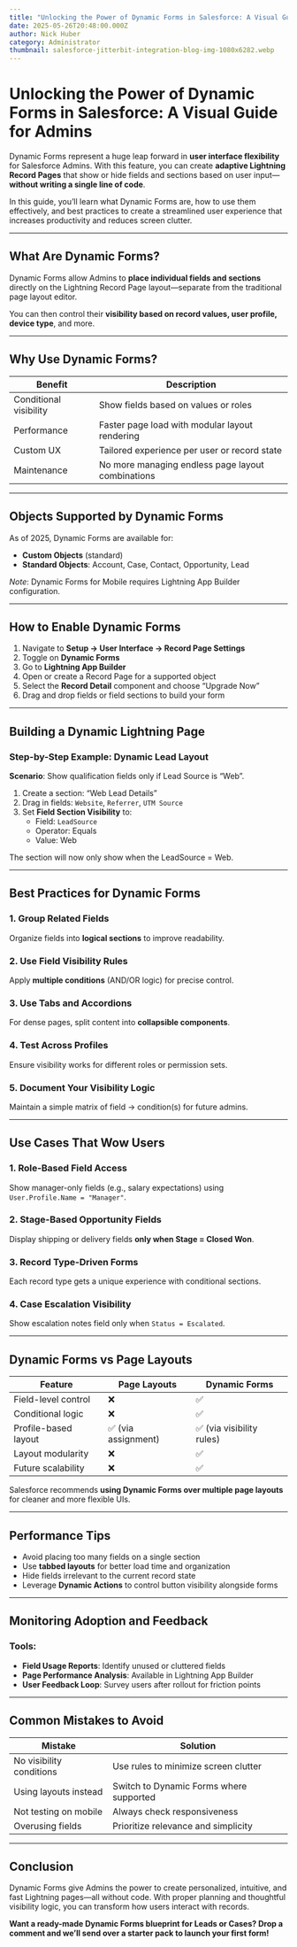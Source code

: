 ```yaml
---
title: "Unlocking the Power of Dynamic Forms in Salesforce: A Visual Guide for Admins"
date: 2025-05-26T20:48:00.000Z
author: Nick Huber
category: Administrator
thumbnail: salesforce-jitterbit-integration-blog-img-1080x6282.webp
---
```



# Unlocking the Power of Dynamic Forms in Salesforce: A Visual Guide for Admins

Dynamic Forms represent a huge leap forward in **user interface flexibility** for Salesforce Admins. With this feature, you can create **adaptive Lightning Record Pages** that show or hide fields and sections based on user input—**without writing a single line of code**.

In this guide, you’ll learn what Dynamic Forms are, how to use them effectively, and best practices to create a streamlined user experience that increases productivity and reduces screen clutter.

---

## What Are Dynamic Forms?

Dynamic Forms allow Admins to **place individual fields and sections** directly on the Lightning Record Page layout—separate from the traditional page layout editor.

You can then control their **visibility based on record values, user profile, device type**, and more.

---

## Why Use Dynamic Forms?

| Benefit | Description |
|--------|-------------|
| Conditional visibility | Show fields based on values or roles |
| Performance | Faster page load with modular layout rendering |
| Custom UX | Tailored experience per user or record state |
| Maintenance | No more managing endless page layout combinations |

---

## Objects Supported by Dynamic Forms

As of 2025, Dynamic Forms are available for:

- **Custom Objects** (standard)
- **Standard Objects**: Account, Case, Contact, Opportunity, Lead

*Note*: Dynamic Forms for Mobile requires Lightning App Builder configuration.

---

## How to Enable Dynamic Forms

1. Navigate to **Setup → User Interface → Record Page Settings**
2. Toggle on **Dynamic Forms**
3. Go to **Lightning App Builder**
4. Open or create a Record Page for a supported object
5. Select the **Record Detail** component and choose “Upgrade Now”
6. Drag and drop fields or field sections to build your form

---

## Building a Dynamic Lightning Page

### Step-by-Step Example: Dynamic Lead Layout

**Scenario**: Show qualification fields only if Lead Source is “Web”.

1. Create a section: “Web Lead Details”
2. Drag in fields: `Website`, `Referrer`, `UTM Source`
3. Set **Field Section Visibility** to:
   - Field: `LeadSource`
   - Operator: Equals
   - Value: Web

The section will now only show when the LeadSource = Web.

---

## Best Practices for Dynamic Forms

### 1. Group Related Fields

Organize fields into **logical sections** to improve readability.

### 2. Use Field Visibility Rules

Apply **multiple conditions** (AND/OR logic) for precise control.

### 3. Use Tabs and Accordions

For dense pages, split content into **collapsible components**.

### 4. Test Across Profiles

Ensure visibility works for different roles or permission sets.

### 5. Document Your Visibility Logic

Maintain a simple matrix of field → condition(s) for future admins.

---

## Use Cases That Wow Users

### 1. Role-Based Field Access

Show manager-only fields (e.g., salary expectations) using `User.Profile.Name = "Manager"`.

### 2. Stage-Based Opportunity Fields

Display shipping or delivery fields **only when Stage = Closed Won**.

### 3. Record Type-Driven Forms

Each record type gets a unique experience with conditional sections.

### 4. Case Escalation Visibility

Show escalation notes field only when `Status = Escalated`.

---

## Dynamic Forms vs Page Layouts

| Feature | Page Layouts | Dynamic Forms |
|--------|--------------|----------------|
| Field-level control | ❌ | ✅ |
| Conditional logic | ❌ | ✅ |
| Profile-based layout | ✅ (via assignment) | ✅ (via visibility rules) |
| Layout modularity | ❌ | ✅ |
| Future scalability | ❌ | ✅ |

Salesforce recommends **using Dynamic Forms over multiple page layouts** for cleaner and more flexible UIs.

---

## Performance Tips

- Avoid placing too many fields on a single section
- Use **tabbed layouts** for better load time and organization
- Hide fields irrelevant to the current record state
- Leverage **Dynamic Actions** to control button visibility alongside forms

---

## Monitoring Adoption and Feedback

### Tools:

- **Field Usage Reports**: Identify unused or cluttered fields
- **Page Performance Analysis**: Available in Lightning App Builder
- **User Feedback Loop**: Survey users after rollout for friction points

---

## Common Mistakes to Avoid

| Mistake | Solution |
|--------|----------|
| No visibility conditions | Use rules to minimize screen clutter |
| Using layouts instead | Switch to Dynamic Forms where supported |
| Not testing on mobile | Always check responsiveness |
| Overusing fields | Prioritize relevance and simplicity |

---

## Conclusion

Dynamic Forms give Admins the power to create personalized, intuitive, and fast Lightning pages—all without code. With proper planning and thoughtful visibility logic, you can transform how users interact with records.

**Want a ready-made Dynamic Forms blueprint for Leads or Cases? Drop a comment and we’ll send over a starter pack to launch your first form!**
